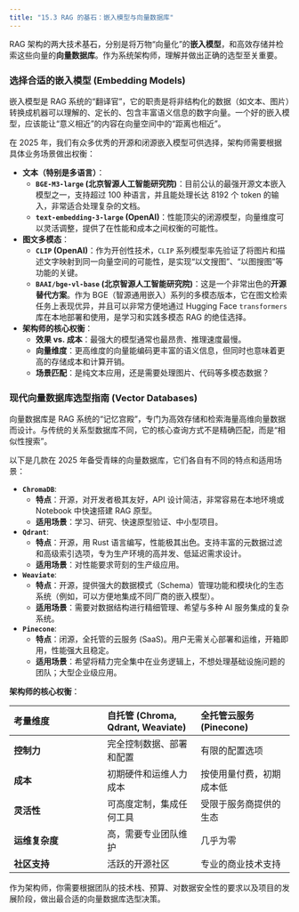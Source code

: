 ```yaml
---
title: "15.3 RAG 的基石：嵌入模型与向量数据库"
---
```


RAG 架构的两大技术基石，分别是将万物“向量化”的**嵌入模型**，和高效存储并检索这些向量的**向量数据库**。作为系统架构师，理解并做出正确的选型至关重要。

### 选择合适的嵌入模型 (Embedding Models)

嵌入模型是 RAG 系统的“翻译官”，它的职责是将非结构化的数据（如文本、图片）转换成机器可以理解的、定长的、包含丰富语义信息的数字向量。一个好的嵌入模型，应该能让“意义相近”的内容在向量空间中的“距离也相近”。

在 2025 年，我们有众多优秀的开源和闭源嵌入模型可供选择，架构师需要根据具体业务场景做出权衡：

-   **文本（特别是多语言）**：
    -   **`BGE-M3-large` (北京智源人工智能研究院)**：目前公认的最强开源文本嵌入模型之一，支持超过 100 种语言，并且能处理长达 8192 个 token 的输入，非常适合处理复杂的文档。
    -   **`text-embedding-3-large` (OpenAI)**：性能顶尖的闭源模型，向量维度可以灵活调整，提供了在性能和成本之间权衡的可能性。
-   **图文多模态**：
    -   **`CLIP` (OpenAI)**：作为开创性技术，`CLIP` 系列模型率先验证了将图片和描述文字映射到同一向量空间的可能性，是实现“以文搜图”、“以图搜图”等功能的关键。
    -   **`BAAI/bge-vl-base` (北京智源人工智能研究院)**：这是一个非常出色的**开源替代方案**。作为 BGE（智源通用嵌入）系列的多模态版本，它在图文检索任务上表现优异，并且可以非常方便地通过 Hugging Face `transformers` 库在本地部署和使用，是学习和实践多模态 RAG 的绝佳选择。
-   **架构师的核心权衡**：
    -   **效果 vs. 成本**：最强大的模型通常也最昂贵、推理速度最慢。
    -   **向量维度**：更高维度的向量能编码更丰富的语义信息，但同时也意味着更高的存储成本和计算开销。
    -   **场景匹配**：是纯文本应用，还是需要处理图片、代码等多模态数据？

### 现代向量数据库选型指南 (Vector Databases)

向量数据库是 RAG 系统的“记忆宫殿”，专门为高效存储和检索海量高维向量数据而设计。与传统的关系型数据库不同，它的核心查询方式不是精确匹配，而是“相似性搜索”。

以下是几款在 2025 年备受青睐的向量数据库，它们各自有不同的特点和适用场景：

-   **`ChromaDB`**:
    -   **特点**：开源，对开发者极其友好，API 设计简洁，非常容易在本地环境或 Notebook 中快速搭建 RAG 原型。
    -   **适用场景**：学习、研究、快速原型验证、中小型项目。

-   **`Qdrant`**:
    -   **特点**：开源，用 Rust 语言编写，性能极其出色。支持丰富的元数据过滤和高级索引选项，专为生产环境的高并发、低延迟需求设计。
    -   **适用场景**：对性能要求苛刻的生产级应用。

-   **`Weaviate`**:
    -   **特点**：开源，提供强大的数据模式（Schema）管理功能和模块化的生态系统（例如，可以方便地集成不同厂商的嵌入模型）。
    -   **适用场景**：需要对数据结构进行精细管理、希望与多种 AI 服务集成的复杂系统。

-   **`Pinecone`**:
    -   **特点**：闭源，全托管的云服务 (SaaS)。用户无需关心部署和运维，开箱即用，性能强大且稳定。
    -   **适用场景**：希望将精力完全集中在业务逻辑上，不想处理基础设施问题的团队；大型企业级应用。

**架构师的核心权衡**：

| 考量维度 | 自托管 (Chroma, Qdrant, Weaviate) | 全托管云服务 (Pinecone) |
| :--- | :--- | :--- |
| **控制力** | 完全控制数据、部署和配置 | 有限的配置选项 |
| **成本** | 初期硬件和运维人力成本 | 按使用量付费，初期成本低 |
| **灵活性** | 可高度定制，集成任何工具 | 受限于服务商提供的生态 |
| **运维复杂度**| 高，需要专业团队维护 | 几乎为零 |
| **社区支持** | 活跃的开源社区 | 专业的商业技术支持 |

作为架构师，你需要根据团队的技术栈、预算、对数据安全性的要求以及项目的发展阶段，做出最合适的向量数据库选型决策。
